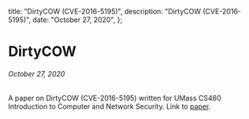   title: "DirtyCOW (CVE-2016-5195)",
  description: "DirtyCOW (CVE-2016-5195)",
  date: "October 27, 2020",
};


<div className={styles.post}>

# DirtyCOW

###### October 27, 2020

A paper on DirtyCOW (CVE-2016-5195) written for UMass CS460 Introduction to Computer and Network Security.
Link to [paper](https://github.com/notakay/notakay.github.io/raw/master/assets/dirtycow.pdf).

</div>
